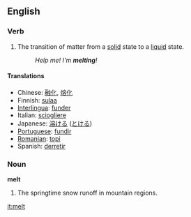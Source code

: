 ==English==

===Verb===
{{en-infl-reg-consonant|melt||}}
# The transition of matter from a [[solid]] state to a [[liquid]] state.
#:''Help me!  I'm '''melting'''!''

====Translations====
*Chinese: [[融化]], [[熔化]]
*Finnish: [[sulaa]]
*[[Interlingua]]: [[funder]]
*Italian: [[sciogliere]]
*Japanese: [[溶ける]] ([[とける]])
*[[Portuguese]]: [[fundir]]
*[[Romanian]]: [[topi]]
*Spanish: [[derretir]]

===Noun===
'''melt'''  {{uncountable}}
# The springtime snow runoff in mountain regions.

[[it:melt]]